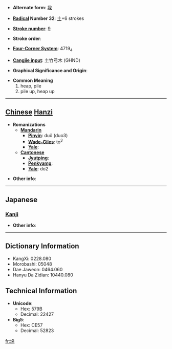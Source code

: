 * '''Alternate form''': [[垜]]

* '''[[Wiktionary:Chinese radical index| Radical]] Number 32''': [[Wiktionary:Chinese radical index 土|土]]+6 strokes

* '''[[Wiktionary:Chinese total strokes index|Stroke number]]''': [[Wiktionary:Chinese total strokes index 9|9]]

* '''Stroke order''': 

* '''[[Wiktionary:Chinese four corner index|Four-Corner System]]''': 4719<sub>4</sub>

* '''[[Wiktionary:Chinese Cangjie index|Cangjie input]]''': 土竹弓木 (GHND)

* '''Graphical Significance and Origin''': 

* '''Common Meaning'''
*#heap, pile
*# pile up, heap up


----

== [[Chinese]] [[Hanzi]] ==

* '''Romanizations'''
** '''[[Mandarin]]'''
*** '''[[Pinyin]]''': duǒ (duo3)
*** '''[[Wade-Giles]]''': to<sup>3</sup>
*** '''[[Yale]]''': 
** '''[[Cantonese]]'''
*** '''[[Jyutping]]''':
*** '''[[Penkyamp]]''': 
*** '''[[Yale]]''': do2

* '''Other info''': 

----

==Japanese==
===[[Kanji]]===
{{kanji|on readings=[[だ]] (da)|kun readings=}}

* '''Other info''':  

----

== Dictionary Information ==

* KangXi: 0228.080
* Morobashi: 05048
* Dae Jaweon: 0464.060
* Hanyu Da Zidian: 10440.080

== Technical Information ==

* '''Unicode''':
** Hex: 579B
** Decimal: 22427
* '''Big5''':
** Hex: CE57
** Decimal: 52823

[[fr:垛]]